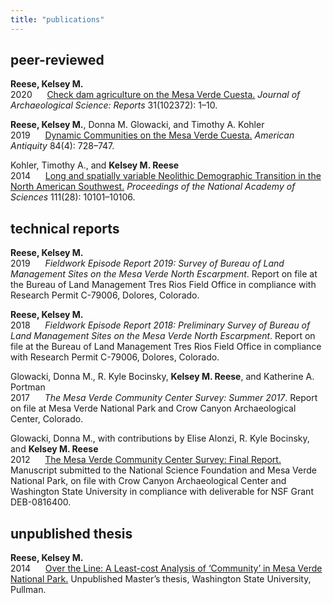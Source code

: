 ```yaml
---
title: "publications"
---
```


## peer-reviewed
**Reese, Kelsey M.**   
2020&nbsp;&nbsp;&nbsp;&nbsp;&nbsp;&nbsp;<a href="https://kmreese-io.github.io/Documents/Reese_2020.pdf" target="_blank">Check dam agriculture on the Mesa Verde Cuesta.</a> *Journal of Archaeological Science: Reports* 31(102372): 1--10.

**Reese, Kelsey M.**, Donna M. Glowacki, and Timothy A. Kohler   
2019&nbsp;&nbsp;&nbsp;&nbsp;&nbsp;&nbsp;<a href="https://kmreese-io.github.io/Documents/Reese_et_al_2019.pdf" target="_blank">Dynamic Communities on the Mesa Verde Cuesta.</a> *American Antiquity* 84(4): 728--747.

Kohler, Timothy A., and **Kelsey M. Reese**   
2014&nbsp;&nbsp;&nbsp;&nbsp;&nbsp;&nbsp;<a href="https://kmreese-io.github.io/Documents/Kohler_and_Reese_2014.pdf" target="_blank">Long and spatially variable Neolithic Demographic Transition in the North American Southwest.</a> *Proceedings of the National Academy of Sciences* 111(28): 10101--10106.

## technical reports
**Reese, Kelsey M.**  
2019&nbsp;&nbsp;&nbsp;&nbsp;&nbsp;&nbsp;*Fieldwork Episode Report 2019: Survey of Bureau of Land Management Sites on the Mesa Verde North Escarpment*. Report on file at the Bureau of Land Management Tres Rios Field Office in compliance with Research Permit C-79006, Dolores, Colorado.

**Reese, Kelsey M.**  
2018&nbsp;&nbsp;&nbsp;&nbsp;&nbsp;&nbsp;*Fieldwork Episode Report 2018: Preliminary Survey of Bureau of Land Management Sites on the Mesa Verde North Escarpment*. Report on file at the Bureau of Land Management Tres Rios Field Office in compliance with Research Permit C-79006, Dolores, Colorado.

Glowacki, Donna M., R. Kyle Bocinsky, **Kelsey M. Reese**, and Katherine A. Portman  
2017&nbsp;&nbsp;&nbsp;&nbsp;&nbsp;&nbsp;*The Mesa Verde Community Center Survey: Summer 2017*. Report on file at Mesa Verde National Park and Crow Canyon Archaeological Center, Colorado.
  
Glowacki, Donna M., with contributions by Elise Alonzi, R. Kyle Bocinsky, and **Kelsey M. Reese**   
2012&nbsp;&nbsp;&nbsp;&nbsp;&nbsp;&nbsp;<a href="http://village.anth.wsu.edu/sites/village.anth.wsu.edu/files/publications/FINAL_REPORT_VEP_2012_noUTMs.pdf" target="_blank">The Mesa Verde Community Center Survey: Final Report.</a> Manuscript submitted to the National Science Foundation and Mesa Verde National Park, on file with Crow Canyon Archaeological Center and Washington State University in compliance with deliverable for NSF Grant DEB-0816400.

## unpublished thesis
**Reese, Kelsey M.**   
2014&nbsp;&nbsp;&nbsp;&nbsp;&nbsp;&nbsp;<a href="http://www.dissertations.wsu.edu/Thesis/Spring2014/k_reese_042914.pdf" target="_blank">Over the Line: A Least-cost Analysis of 'Community' in Mesa Verde National Park.</a> Unpublished Master's thesis, Washington State University, Pullman.